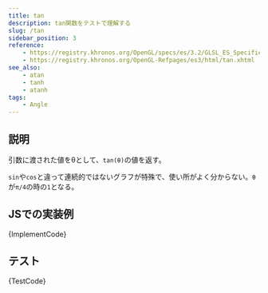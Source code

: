 ```yaml
---
title: tan
description: tan関数をテストで理解する
slug: /tan
sidebar_position: 3
reference:
    - https://registry.khronos.org/OpenGL/specs/es/3.2/GLSL_ES_Specification_3.20.html#angle-and-trigonometry-functions
    - https://registry.khronos.org/OpenGL-Refpages/es3/html/tan.xhtml
see_also:
    - atan
    - tanh
    - atanh
tags:
    - Angle
---
```



## 説明

引数に渡された値をθとして、`tan(θ)`の値を返す。

`sin`や`cos`と違って連続的ではないグラフが特殊で、使い所がよく分からない。`θ`が`π/4`の時の`1`となる。

## JSでの実装例

<CodeBlock language="ts">{ImplementCode}</CodeBlock>

## テスト

<CodeBlock language="js">{TestCode}</CodeBlock>

